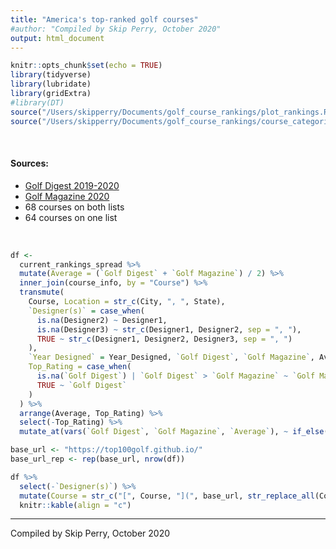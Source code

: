```yaml
---
title: "America's top-ranked golf courses"
#author: "Compiled by Skip Perry, October 2020"
output: html_document
---
```


```r
knitr::opts_chunk$set(echo = TRUE)
library(tidyverse)
library(lubridate)
library(gridExtra)
#library(DT)
source("/Users/skipperry/Documents/golf_course_rankings/plot_rankings.R")
source("/Users/skipperry/Documents/golf_course_rankings/course_categories.R")
```

<br> 

#### Sources:

* [Golf Digest 2019-2020](https://subscribe.golfdigest.com/circulation/golfdigest/data/GD_0217_100GREATEST_rev2.pdf)
* [Golf Magazine 2020](https://www.golfclubatlas.com/forum/index.php/topic,68928.msg1654198.html#msg1654198)
* 68 courses on both lists
* 64 courses on one list

<br> 

```r
df <- 
  current_rankings_spread %>% 
  mutate(Average = (`Golf Digest` + `Golf Magazine`) / 2) %>% 
  inner_join(course_info, by = "Course") %>% 
  transmute(
    Course, Location = str_c(City, ", ", State), 
    `Designer(s)` = case_when(
      is.na(Designer2) ~ Designer1,
      is.na(Designer3) ~ str_c(Designer1, Designer2, sep = ", "),
      TRUE ~ str_c(Designer1, Designer2, Designer3, sep = ", ")
    ),
    `Year Designed` = Year_Designed, `Golf Digest`, `Golf Magazine`, Average,
    Top_Rating = case_when(
      is.na(`Golf Digest`) | `Golf Digest` > `Golf Magazine` ~ `Golf Magazine`,
      TRUE ~ `Golf Digest`
    )
  ) %>% 
  arrange(Average, Top_Rating) %>% 
  select(-Top_Rating) %>% 
  mutate_at(vars(`Golf Digest`, `Golf Magazine`, `Average`), ~ if_else(is.na(.), '-', as.character(.)))

base_url <- "https://top100golf.github.io/"
base_url_rep <- rep(base_url, nrow(df))

df %>% 
  select(-`Designer(s)`) %>% 
  mutate(Course = str_c("[", Course, "](", base_url, str_replace_all(Course, "\\(|\\)|\\s|\\'", "-"), ".html)")) %>% 
  knitr::kable(align = "c")
```

***

Compiled by Skip Perry, October 2020